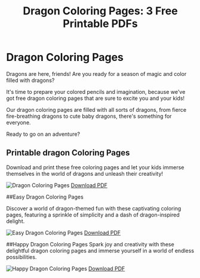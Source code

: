 ﻿---
title: 'Dragon Coloring Pages: 3 Free Printable PDFs'
description: 'Grab these Dragon coloring pages for kids that you can easily download and print for free.'
pubDate: 'Jul 02 2024'
heroImage: '../../assets/images/easy-cute dragon.jpg'
category: 'Easy Dragon coloring pages'
tags: ['Coloring pages', 'Dragon coloring pages', 'Easy Dragon coloring pages']
---

# Dragon Coloring Pages

Dragons are here, friends!
Are you ready for a season of magic and color filled with dragons?

It's time to prepare your colored pencils and imagination, because we've got free dragon coloring pages that are sure to excite you and your kids!

Our dragon coloring pages are filled with all sorts of dragons, from fierce fire-breathing dragons to cute baby dragons, there's something for everyone.

Ready to go on an adventure?

## Printable dragon Coloring Pages

Download and print these free coloring pages and let your kids immerse themselves in the world of dragons and unleash their creativity!

![Dragon Coloring Pages](https://i.ibb.co/f12TDK3/easy-cute-dragon-1.png 'Dragon Coloring Pages')
[Download PDF](https://www.mediafire.com/file/4onooa241nfq8iy/easy-cute_dragon-1.pdf/file 'Dragons coloring pages')

##Easy Dragon Coloring Pages

Discover a world of dragon-themed fun with these captivating coloring pages, featuring a sprinkle of simplicity and a dash of dragon-inspired delight.

![Easy Dragon Coloring Pages](https://i.ibb.co/f0B9xmF/the-reading-dragon.png 'Easy Dragon Coloring Pages')
[Download PDF](https://www.mediafire.com/file/tfll8o3hh4f5zz8/the_reading_dragon.pdf/file 'Easy Dragons coloring pages')

##Happy Dragon Coloring Pages
Spark joy and creativity with these delightful dragon coloring pages and immerse yourself in a world of endless possibilities.

![Happy Dragon Coloring Pages](https://i.ibb.co/WcNk96h/eat-apple-dragon.png 'Happy Dragon Coloring Pages')
[Download PDF](https://www.mediafire.com/file/2hfhm38svugci8j/eat_apple_dragon.pdf/file 'Happy Dragon Coloring Pages')
